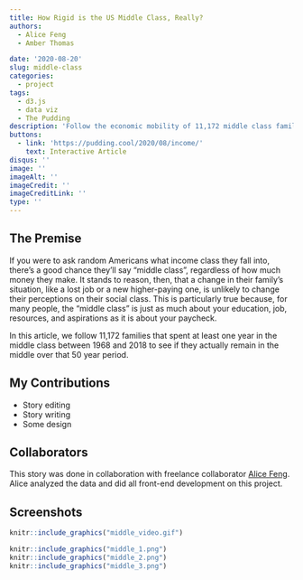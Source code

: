 ```yaml
---
title: How Rigid is the US Middle Class, Really?
authors: 
  - Alice Feng
  - Amber Thomas

date: '2020-08-20'
slug: middle-class
categories:
  - project
tags:
  - d3.js
  - data viz
  - The Pudding
description: 'Follow the economic mobility of 11,172 middle class families over 50 years'
buttons:
  - link: 'https://pudding.cool/2020/08/income/'
    text: Interactive Article
disqus: ''
image: ''
imageAlt: ''
imageCredit: ''
imageCreditLink: ''
type: ''
---
```


## The Premise

If you were to ask random Americans what income class they fall into, there’s a good chance they’ll say “middle class”, regardless of how much money they make. It stands to reason, then, that a change in their family’s situation, like a lost job or a new higher-paying one, is unlikely to change their perceptions on their social class. This is particularly true because, for many people, the “middle class” is just as much about your education, job, resources, and aspirations as it is about your paycheck.

In this article, we follow 11,172 families that spent at least one year in the middle class between 1968 and 2018 to see if they actually remain in the middle over that 50 year period.

## My Contributions

* Story editing
* Story writing
* Some design

## Collaborators

This story was done in collaboration with freelance collaborator [Alice Feng](https://twitter.com/fleecealeece). Alice analyzed the data and did all front-end development on this project. 

## Screenshots

```r
knitr::include_graphics("middle_video.gif")
```

```r
knitr::include_graphics("middle_1.png")
knitr::include_graphics("middle_2.png")
knitr::include_graphics("middle_3.png")
```